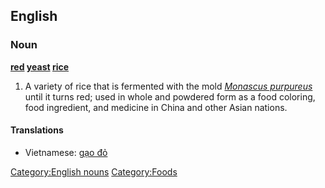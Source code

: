 ==English==
{{wikipedia|Red yeast rice}}

===Noun===
'''[[red]] [[yeast]] [[rice]]'''

# A variety of rice that is fermented with the mold ''[[Monascus purpureus]]'' until it turns red; used in whole and powdered form as a food coloring, food ingredient, and medicine in China and other Asian nations.

====Translations====
*Vietnamese: [[gạo đỏ]]

[[Category:English nouns]]
[[Category:Foods]]
